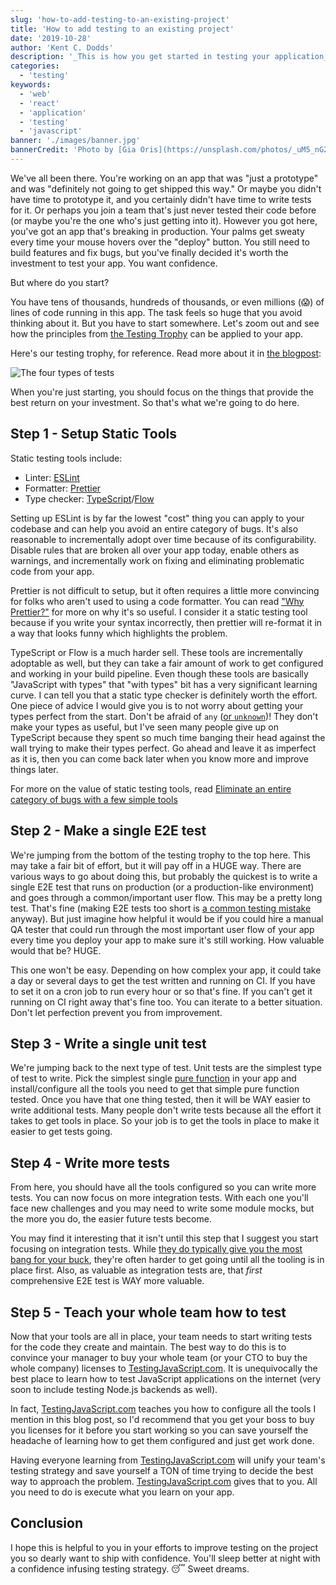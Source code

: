```yaml
---
slug: 'how-to-add-testing-to-an-existing-project'
title: 'How to add testing to an existing project'
date: '2019-10-28'
author: 'Kent C. Dodds'
description: '_This is how you get started in testing your application_'
categories:
  - 'testing'
keywords:
  - 'web'
  - 'react'
  - 'application'
  - 'testing'
  - 'javascript'
banner: './images/banner.jpg'
bannerCredit: 'Photo by [Gia Oris](https://unsplash.com/photos/_uM5_nG2ssc)'
---
```


We've all been there. You're working on an app that was "just a prototype" and
was "definitely not going to get shipped this way." Or maybe you didn't have
time to prototype it, and you certainly didn't have time to write tests for it.
Or perhaps you join a team that's just never tested their code before (or maybe
you're the one who's just getting into it). However you got here, you've got an
app that's breaking in production. Your palms get sweaty every time your mouse
hovers over the "deploy" button. You still need to build features and fix bugs,
but you've finally decided it's worth the investment to test your app. You want
confidence.

But where do you start?

You have tens of thousands, hundreds of thousands, or even millions (😱) of
lines of code running in this app. The task feels so huge that you avoid
thinking about it. But you have to start somewhere. Let's zoom out and see how
the principles from [the Testing Trophy](/blog/unit-vs-integration-vs-e2e-tests)
can be applied to your app.

Here's our testing trophy, for reference. Read more about it in
[the blogpost](/blog/unit-vs-integration-vs-e2e-tests):

![The four types of tests](./images/testing-trophy.png)

When you're just starting, you should focus on the things that provide the best
return on your investment. So that's what we're going to do here.

## Step 1 - Setup Static Tools

Static testing tools include:

- Linter: [ESLint](https://eslint.org/)
- Formatter: [Prettier](https://prettier.io/)
- Type checker:
  [TypeScript](https://www.typescriptlang.org/)/[Flow](https://flow.org/)

Setting up ESLint is by far the lowest "cost" thing you can apply to your
codebase and can help you avoid an entire category of bugs. It's also reasonable
to incrementally adopt over time because of its configurability. Disable rules
that are broken all over your app today, enable others as warnings, and
incrementally work on fixing and eliminating problematic code from your app.

Prettier is not difficult to setup, but it often requires a little more
convincing for folks who aren't used to using a code formatter. You can read
["Why Prettier?"](https://prettier.io/docs/en/why-prettier.html) for more on why
it's so useful. I consider it a static testing tool because if you write your
syntax incorrectly, then prettier will re-format it in a way that looks funny
which highlights the problem.

TypeScript or Flow is a much harder sell. These tools are incrementally
adoptable as well, but they can take a fair amount of work to get configured and
working in your build pipeline. Even though these tools are basically
"JavaScript with types" that "with types" bit has a very significant learning
curve. I can tell you that a static type checker is definitely worth the effort.
One piece of advice I would give you is to not worry about getting your types
perfect from the start. Don't be afraid of `any`
([or `unknown`](https://mariusschulz.com/blog/the-unknown-type-in-typescript))!
They don't make your types as useful, but I've seen many people give up on
TypeScript because they spent so much time banging their head against the wall
trying to make their types perfect. Go ahead and leave it as imperfect as it is,
then you can come back later when you know more and improve things later.

For more on the value of static testing tools, read
[Eliminate an entire category of bugs with a few simple tools](/blog/eliminate-an-entire-category-of-bugs-with-a-few-simple-tools)

## Step 2 - Make a single E2E test

We're jumping from the bottom of the testing trophy to the top here. This may
take a fair bit of effort, but it will pay off in a HUGE way. There are various
ways to go about doing this, but probably the quickest is to write a single E2E
test that runs on production (or a production-like environment) and goes through
a common/important user flow. This may be a pretty long test. That's fine
(making E2E tests too short is
[a common testing mistake](/blog/common-testing-mistakes) anyway). But just
imagine how helpful it would be if you could hire a manual QA tester that could
run through the most important user flow of your app every time you deploy your
app to make sure it's still working. How valuable would that be? HUGE.

This one won't be easy. Depending on how complex your app, it could take a day
or several days to get the test written and running on CI. If you have to set it
on a cron job to run every hour or so that's fine. If you can't get it running
on CI right away that's fine too. You can iterate to a better situation. Don't
let perfection prevent you from improvement.

## Step 3 - Write a single unit test

We're jumping back to the next type of test. Unit tests are the simplest type of
test to write. Pick the simplest single
[pure function](https://en.wikipedia.org/wiki/Pure_function) in your app and
install/configure all the tools you need to get that simple pure function
tested. Once you have that one thing tested, then it will be WAY easier to write
additional tests. Many people don't write tests because all the effort it takes
to get tools in place. So your job is to get the tools in place to make it
easier to get tests going.

## Step 4 - Write more tests

From here, you should have all the tools configured so you can write more tests.
You can now focus on more integration tests. With each one you'll face new
challenges and you may need to write some module mocks, but the more you do, the
easier future tests become.

You may find it interesting that it isn't until this step that I suggest you
start focusing on integration tests. While
[they do typically give you the most bang for your buck](/blog/write-tests),
they're often harder to get going until all the tooling is in place first. Also,
as valuable as integration tests are, that _first_ comprehensive E2E test is WAY
more valuable.

## Step 5 - Teach your whole team how to test

Now that your tools are all in place, your team needs to start writing tests for
the code they create and maintain. The best way to do this is to convince your
manager to buy your whole team (or your CTO to buy the whole company) licenses
to [TestingJavaScript.com](https://testingjavascript.com). It is unequivocally
the best place to learn how to test JavaScript applications on the internet
(very soon to include testing Node.js backends as well).

In fact, [TestingJavaScript.com](https://testingjavascript.com) teaches you how
to configure all the tools I mention in this blog post, so I'd recommend that
you get your boss to buy you licenses for it before you start working so you can
save yourself the headache of learning how to get them configured and just get
work done.

Having everyone learning from
[TestingJavaScript.com](https://testingjavascript.com) will unify your team's
testing strategy and save yourself a TON of time trying to decide the best way
to approach the problem. [TestingJavaScript.com](https://testingjavascript.com)
gives that to you. All you need to do is execute what you learn on your app.

## Conclusion

I hope this is helpful to you in your efforts to improve testing on the project
you so dearly want to ship with confidence. You'll sleep better at night with a
confidence infusing testing strategy. 😴 Sweet dreams.
